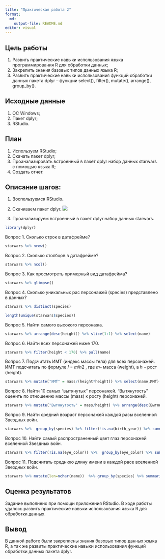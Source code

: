 ---
title: "Практическая работа 2"
format:
  md:
    output-file: README.md
editor: visual
---

## Цель работы

1.  Развить практические навыки использования языка программирования R для обработки данных;
2.  Закрепить знания базовых типов данных языка R;
3.  Развить практические навыки использования функций обработки данных пакета dplyr -- функции select(), filter(), mutate(), arrange(), group_by().

## Исходные данные

1.  ОС Windows;
2.  Пакет dplyr;
3.  RStudio.

## План

1.  Используем RStudio;
2.  Скачать пакет dplyr;
3.  Проанализировать встроенный в пакет dplyr набор данных starwars с помощью языка R;
4.  Создать отчет.

## Описание шагов:

1.  Воспользуемся RStudio.

2.  Скачиваем пакет dplyr.
    ![](screenshot/loading.png)

3.  Проанализируем встроенный в пакет dplyr набор данных starwars.

```{r}
library(dplyr)
```

Вопрос 1.  Сколько строк в датафрейме?

```{r}
starwars %>% nrow()
```

Вопрос 2.  Сколько столбцов в датафрейме?

```{r}
starwars %>% ncol()
```

Вопрос 3.  Как просмотреть примерный вид датафрейма?

```{r}
starwars %>% glimpse()
```

Вопрос 4.  Сколько уникальных рас персонажей (species) представлено в данных?

```{r}
starwars %>% distinct(species)
```

```{r}
length(unique(starwars$species))
```

Вопрос 5.  Найти самого высокого персонажа.

```{r}
starwars %>% arrange(desc(height)) %>% slice(1:1) %>% select(name)
```

Вопрос 6.  Найти всех персонажей ниже 170.

```{r}
starwars %>% filter(height < 170) %>% pull(name)
```

Вопрос 7.  Подсчитать ИМТ (индекс массы тела) для всех персонажей. ИМТ подсчитать по формуле 𝐼 = 𝑚/ℎ2 , где 𝑚-- масса (weight), а ℎ -- рост (height).

```{r}
starwars %>% mutate("ИМТ" = mass/(height*height)) %>% select(name,ИМТ)
```

Вопрос 8.  Найти 10 самых "вытянутых" персонажей. "Вытянутость" оценить по отношению массы (mass) к росту (height) персонажей.

```{r}
starwars %>% mutate("Вытянутость" = mass/height) %>% arrange(desc(Вытянутость)) %>% slice(1:10) %>% select(name,Вытянутость)
```

Вопрос 9. Найти средний возраст персонажей каждой расы вселенной Звездных войн.

```{r}
starwars %>%  group_by(species) %>% filter(!is.na(birth_year)) %>% summarise('Среднее' = mean(birth_year)) %>% select(species, Среднее) 
```

Вопрос 10. Найти самый распространенный цвет глаз персонажей вселенной Звездных войн.

```{r}
starwars %>% filter(!is.na(eye_color)) %>%  group_by(eye_color) %>% summarise('Колличество'= n()) %>% arrange(desc(Колличество)) %>% select(eye_color, Колличество) %>% slice(1)
```

Вопрос 11. Подсчитать среднюю длину имени в каждой расе вселенной Звездных войн.

```{r}
starwars %>% mutate(len=nchar(name))  %>% group_by(species) %>% summarise('mean' = mean(len)) %>% select(species,mean)
```

## Оценка результатов

Задание выполнено при помощи приложения RStudio. В ходе работы удалось развить практические навыки использования языка R для обработки данных.

## Вывод

В данной работе были закреплены знания базовых типов данных языка R, а так же развиты практические навыки использования функций обработки данных пакета dplyr.
